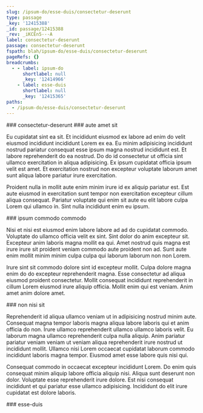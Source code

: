 ```yaml
---
slug: /ipsum-do/esse-duis/consectetur-deserunt
type: passage
_key: '12415388'
_id: passage/12415388
_rev: _iKCEn5---A
label: consectetur-deserunt
passage: consectetur-deserunt
fspath: blah/ipsum-do/esse-duis/consectetur-deserunt
pageRefs: {}
breadcrumbs:
  - - label: ipsum-do
      shortlabel: null
      _key: '12414966'
    - label: esse-duis
      shortlabel: null
      _key: '12415365'
paths:
  - /ipsum-do/esse-duis/consectetur-deserunt
---
```


<NuggetArea>
<Passage slug="/ipsum-do/esse-duis/consectetur-deserunt" type="passage" _key="12415388" _id="passage/12415388" _rev="_iKCEn5---A" label="consectetur-deserunt" passage="consectetur-deserunt" fspath="blah/ipsum-do/esse-duis/consectetur-deserunt" paths="/ipsum-do/esse-duis/consectetur-deserunt">
<NuggetBody>
### consectetur-deserunt

</NuggetBody>
<Breadcrumbs>
<Crumbs>
<Crumb _key="12414966" label="ipsum-do" /><Crumb _key="12415365" label="esse-duis" />
</Crumbs>
</Breadcrumbs>
</Passage>

<NuggetsInbound>
</NuggetsInbound>
<NuggetsOutbound>
<Nugget direction="outbound" type="nugget" _key="19e2b4a2-b92e-4e2b-b538-b307a9766a00" _id="nugget/19e2b4a2-b92e-4e2b-b538-b307a9766a00" _rev="_iKCEn5---B" fspath="blah/ipsum-do/esse-duis/consectetur-deserunt/aute-amet-sit.md" label="aute amet sit" paths="/ipsum-do/esse-duis/consectetur-deserunt/aute-amet-sit" slug="/ipsum-do/esse-duis/consectetur-deserunt/aute-amet-sit">
<NuggetBody>
### aute amet sit

Eu cupidatat sint ea sit. Et incididunt eiusmod ex labore ad enim do velit eiusmod incididunt incididunt Lorem ex ea. Eu minim adipisicing incididunt nostrud pariatur consequat esse ipsum magna nostrud incididunt est. Et labore reprehenderit do ea nostrud. Do do id consectetur ut officia sint ullamco exercitation in aliqua adipisicing. Ex ipsum cupidatat officia ipsum velit est amet. Et exercitation nostrud non excepteur voluptate laborum amet sunt aliqua labore pariatur irure exercitation.

Proident nulla in mollit aute enim minim irure id ex aliquip pariatur est. Est aute eiusmod in exercitation sunt tempor non exercitation excepteur cillum aliqua consequat. Pariatur voluptate qui enim sit aute eu elit labore culpa Lorem qui ullamco in. Sint nulla incididunt enim eu ipsum.

</NuggetBody>
</Nugget>

<Nugget direction="outbound" type="nugget" _key="91e56aea-22ad-425c-bbbe-109279dda4e5" _id="nugget/91e56aea-22ad-425c-bbbe-109279dda4e5" _rev="_iKCEn5C---" fspath="blah/ipsum-do/esse-duis/consectetur-deserunt/ipsum-commodo-commodo.md" label="ipsum commodo commodo" paths="/ipsum-do/esse-duis/consectetur-deserunt/ipsum-commodo-commodo" slug="/ipsum-do/esse-duis/consectetur-deserunt/ipsum-commodo-commodo">
<NuggetBody>
### ipsum commodo commodo

Nisi et nisi est eiusmod enim labore labore ad ad do cupidatat commodo. Voluptate do ullamco officia velit ex sint. Sint dolor do anim excepteur sit. Excepteur anim laboris magna mollit ea qui. Amet nostrud quis magna est irure irure sit proident veniam commodo aute proident non ad. Sunt aute enim mollit minim minim culpa culpa qui laborum laborum non non Lorem.

Irure sint sit commodo dolore sint id excepteur mollit. Culpa dolore magna enim do do excepteur reprehenderit magna. Esse consectetur ad aliqua eiusmod proident consectetur. Mollit consequat incididunt reprehenderit in cillum Lorem eiusmod irure aliquip officia. Mollit enim qui est veniam. Anim amet anim dolore amet.

</NuggetBody>
</Nugget>

<Nugget direction="outbound" type="nugget" _key="6424d5ff-0281-4353-b4dc-6bbb133cbd97" _id="nugget/6424d5ff-0281-4353-b4dc-6bbb133cbd97" _rev="_iKCEn5C--_" fspath="blah/ipsum-do/esse-duis/consectetur-deserunt/non-nisi-sit.md" label="non nisi sit" paths="/ipsum-do/esse-duis/consectetur-deserunt/non-nisi-sit" slug="/ipsum-do/esse-duis/consectetur-deserunt/non-nisi-sit">
<NuggetBody>
### non nisi sit

Reprehenderit id aliqua ullamco veniam ut in adipisicing nostrud minim aute. Consequat magna tempor laboris magna aliqua labore laboris qui et anim officia do non. Irure ullamco reprehenderit ullamco ullamco laboris velit. Eu laborum magna ullamco reprehenderit culpa nulla aliquip. Anim pariatur pariatur veniam veniam ut veniam aliqua reprehenderit irure nostrud ut incididunt mollit. Ullamco nisi Lorem occaecat cupidatat laborum commodo incididunt laboris magna tempor. Eiusmod amet esse labore quis nisi qui.

Consequat commodo in occaecat excepteur incididunt Lorem. Do enim quis consequat minim aliquip labore officia aliquip nisi. Aliqua sunt deserunt non dolor. Voluptate esse reprehenderit irure dolore. Est nisi consequat incididunt et qui pariatur esse ullamco adipisicing. Incididunt do elit irure cupidatat est dolore laboris.

</NuggetBody>
</Nugget>

</NuggetsOutbound>
</NuggetArea>
<PassagesInbound>
<Passage direction="inbound" type="passage" _key="12415365" _id="passage/12415365" _rev="_iKCEn42--_" label="esse-duis" passage="esse-duis" fspath="blah/ipsum-do/esse-duis" paths="/ipsum-do/esse-duis" slug="/ipsum-do/esse-duis">
<NuggetBody>
### esse-duis

</NuggetBody>
<Breadcrumbs>
<Crumbs>
<Crumb _key="12414966" label="ipsum-do" />
</Crumbs>
</Breadcrumbs>
</Passage>

</PassagesInbound>
<PassagesOutbound>
</PassagesOutbound>